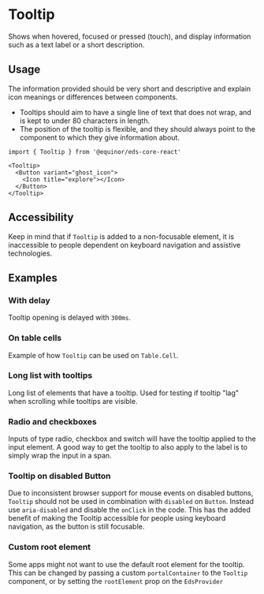 
<Meta of={ComponentStories} />

# Tooltip

Shows when hovered, focused or pressed (touch), and display information such as a text label or a short description.

<Links
    ariaUrl="https://www.w3.org/WAI/ARIA/apg/patterns/tooltip/"
    figmaUrl="https://www.figma.com/file/0bGXR2sCwMVSDNyyzu5BXrO5/UI%E2%80%94User-Interface?node-id=18313%3A0"
    documentationUrl="https://eds.equinor.com/0b0c666ab/p/66a3cf-tooltip/b/398446"
    sourceUrl="https://github.com/equinor/design-system/blob/develop/packages/eds-core-react/src/components/Tooltip/Tooltip.tsx"
    npmUrl="https://www.npmjs.com/package/@equinor/eds-core-react"
/>

<Primary />
<Controls />

## Usage

The information provided should be very short and descriptive and explain icon meanings or differences between components.

<ul>
  <li>Tooltips should aim to have a single line of text that does not wrap, and is kept to under 80 characters in length.</li>
  <li>The position of the tooltip is flexible, and they should always point to the component to which they give information about.</li>
</ul>

```tsx
import { Tooltip } from '@equinor/eds-core-react'

<Tooltip>
  <Button variant="ghost_icon">
    <Icon title="explore"></Icon>
  </Button>
</Tooltip>
```

## Accessibility

Keep in mind that if `Tooltip` is added to a non-focusable element, it is inaccessible to people dependent on keyboard navigation and assistive technologies.


## Examples

### With delay

Tooltip opening is delayed with `300ms`.

<Canvas of={ComponentStories.WithDelay} />

### On table cells

Example of how `Tooltip` can be used on `Table.Cell`.

<Canvas of={ComponentStories.OnTableCells} />

### Long list with tooltips

Long list of elements that have a tooltip. Used for testing if tooltip "lag" when scrolling while tooltips are visible.

<Canvas of={ComponentStories.LongListWithTooltips} />

### Radio and checkboxes

Inputs of type radio, checkbox and switch will have the tooltip applied to the input element. A good way to get the tooltip to also apply to the label is to simply wrap the input in a span.

<Canvas of={ComponentStories.RadioAndCheckboxes} />

### Tooltip on disabled Button
Due to inconsistent browser support for mouse events on disabled buttons, `Tooltip` should not be used in combination with `disabled` on `Button`. 
Instead use `aria-disabled` and disable the `onClick` in the code. This has the added benefit of making the Tooltip accessible for people using 
keyboard navigation, as the button is still focusable.

<Canvas of={ComponentStories.TooltipOnButton} />

### Custom root element
Some apps might not want to use the default root element for the tooltip. This can be changed by passing a custom `portalContainer` to the `Tooltip` component, or by setting the `rootElement` prop on the `EdsProvider`

<Canvas of={ComponentStories.CustomRootElement} />
